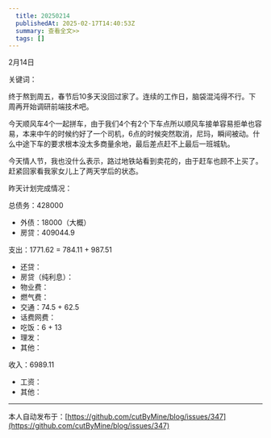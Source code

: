 ```yaml
---
  title: 20250214
  publishedAt: 2025-02-17T14:40:53Z
  summary: 查看全文>>
  tags: []
---
```


2月14日 

关键词：

终于熬到周五，春节后10多天没回过家了。连续的工作日，脑袋混沌得不行。下周再开始调研前端技术吧。

今天顺风车4个一起拼车，由于我们4个有2个下车点所以顺风车接单容易拒单也容易，本来中午的时候约好了一个司机，6点的时候突然取消，尼玛，瞬间被动。什么中途下车的要求根本没太多商量余地，最后差点赶不上最后一班城轨。

今天情人节，我也没什么表示，路过地铁站看到卖花的，由于赶车也顾不上买了。赶紧回家看我家女儿上了两天学后的状态。

昨天计划完成情况：

总债务：428000
- 外债：18000（大概）
- 房贷：409044.9

支出：1771.62 = 784.11 + 987.51
- 还贷：
- 房贷（纯利息）：
- 物业费：
- 燃气费：
- 交通：74.5 + 62.5
- 话费网费：
- 吃饭：6 + 13
- 理发：
- 其他：

收入：6989.11
- 工资：
- 其他：


---
本人自动发布于：[https://github.com/cutByMine/blog/issues/347](https://github.com/cutByMine/blog/issues/347)
